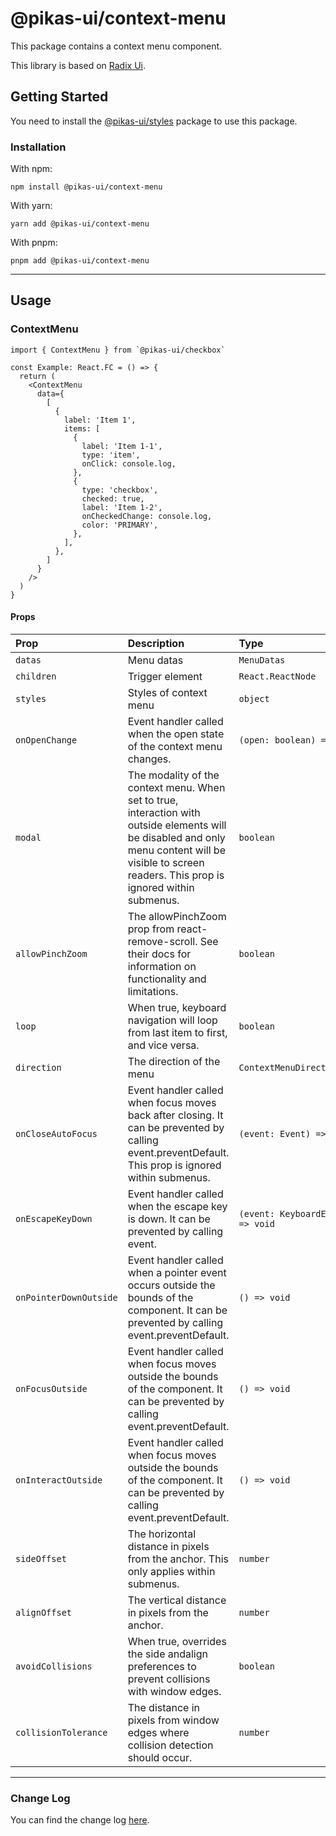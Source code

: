 # @pikas-ui/context-menu

This package contains a context menu component.

This library is based on [Radix Ui](https://www.radix-ui.com/).

## Getting Started

You need to install the [@pikas-ui/styles](../styles/README.md) package to use this package.

### Installation

With npm:

```
npm install @pikas-ui/context-menu
```

With yarn:

```
yarn add @pikas-ui/context-menu
```

With pnpm:

```
pnpm add @pikas-ui/context-menu
```

---

## Usage

### ContextMenu

```tsx
import { ContextMenu } from `@pikas-ui/checkbox`

const Example: React.FC = () => {
  return (
    <ContextMenu
      data={
        [
          {
            label: 'Item 1',
            items: [
              {
                label: 'Item 1-1',
                type: 'item',
                onClick: console.log,
              },
              {
                type: 'checkbox',
                checked: true,
                label: 'Item 1-2',
                onCheckedChange: console.log,
                color: 'PRIMARY',
              },
            ],
          },
        ]
      }
    />
  )
}
```

#### Props

| Prop                   | Description                                                                                                                                                                                           | Type                             | Default |
| :--------------------- | :---------------------------------------------------------------------------------------------------------------------------------------------------------------------------------------------------- | :------------------------------- | :------ |
| `datas`                | Menu datas                                                                                                                                                                                            | `MenuDatas`                      | -       |
| `children`             | Trigger element                                                                                                                                                                                       | `React.ReactNode`                | -       |
| `styles`               | Styles of context menu                                                                                                                                                                                | `object`                         | -       |
| `onOpenChange`         | Event handler called when the open state of the context menu changes.                                                                                                                                 | `(open: boolean) => void`        | -       |
| `modal`                | The modality of the context menu. When set to true, interaction with outside elements will be disabled and only menu content will be visible to screen readers. This prop is ignored within submenus. | `boolean`                        | `false` |
| `allowPinchZoom`       | The allowPinchZoom prop from react-remove-scroll. See their docs for information on functionality and limitations.                                                                                    | `boolean`                        | `false` |
| `loop`                 | When true, keyboard navigation will loop from last item to first, and vice versa.                                                                                                                     | `boolean`                        | `false` |
| `direction`            | The direction of the menu                                                                                                                                                                             | `ContextMenuDirectionType`       | -       |
| `onCloseAutoFocus`     | Event handler called when focus moves back after closing. It can be prevented by calling event.preventDefault. This prop is ignored within submenus.                                                  | `(event: Event) => void`         | -       |
| `onEscapeKeyDown`      | Event handler called when the escape key is down. It can be prevented by calling event.                                                                                                               | `(event: KeyboardEvent) => void` | -       |
| `onPointerDownOutside` | Event handler called when a pointer event occurs outside the bounds of the component. It can be prevented by calling event.preventDefault.                                                            | `() => void`                     | -       |
| `onFocusOutside`       | Event handler called when focus moves outside the bounds of the component. It can be prevented by calling event.preventDefault.                                                                       | `() => void`                     | -       |
| `onInteractOutside`    | Event handler called when focus moves outside the bounds of the component. It can be prevented by calling event.preventDefault.                                                                       | `() => void`                     | -       |
| `sideOffset`           | The horizontal distance in pixels from the anchor. This only applies within submenus.                                                                                                                 | `number`                         | -       |
| `alignOffset`          | The vertical distance in pixels from the anchor.                                                                                                                                                      | `number`                         | -       |
| `avoidCollisions`      | When true, overrides the side andalign preferences to prevent collisions with window edges.                                                                                                           | `boolean`                        | `false` |
| `collisionTolerance`   | The distance in pixels from window edges where collision detection should occur.                                                                                                                      | `number`                         | -       |

---

### Change Log

You can find the change log [here](CHANGELOG.md).
